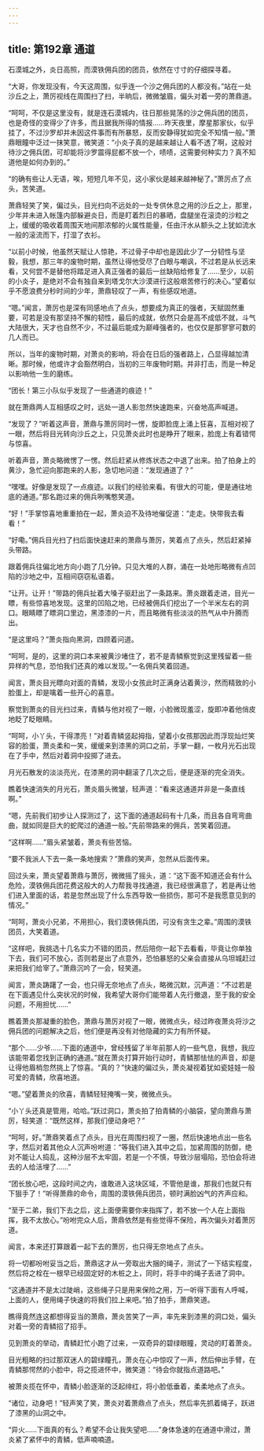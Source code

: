 ```yaml
---
---
---
```

title: 第192章 通道
---



石漠城之外，炎日高照，而漠铁佣兵团的团员，依然在寸寸的仔细探寻着。

“大哥，你发现没有，今天这周围，似乎连一个沙之佣兵团的人都没有。”站在一处沙丘之上，萧厉视线在周围扫了扫，半晌后，微微皱眉，偏头对着一旁的萧鼎道。

“呵呵，不仅是这里没有，就是连石漠城内，往日那些晃荡的沙之佣兵团的团员，也是奇怪的变得少了许多，而且据我所得的情报……昨天夜里，摩星那家伙，似乎挂了，不过沙罗却并未因这件事而有所暴怒，反而安静得犹如完全不知情一般。”萧鼎眼瞳中泛过一抹笑意，微笑道：“小炎子真的是越来越让人看不透了啊，这般对待沙之佣兵团，可却能将沙罗震得屁都不放一个，啧啧，这需要何种实力？真不知道他是如何办到的。”

“的确有些让人无语，唉，短短几年不见，这小家伙是越来越神秘了。”萧厉点了点头，苦笑道。

萧鼎轻笑了笑，偏过头，目光扫向不远处的一处专供休息之用的沙丘之上，那里，少年并未进入帐篷内部躲避炎日，而是盯着烈日的暴晒，盘腿坐在滚烫的沙粒之上，缓缓的吸收着周围天地间那浓郁的火属性能量，任由汗水从额头之上犹如流水一般的滚流而下，打湿了衣衫。

“以前小时候，他虽然天赋让人惊艳，不过骨子中却也是因此少了一分韧性与坚毅，我想，那三年的废物时期，虽然让得他受尽了白眼与嘲讽，不过若是从长远来看，又何尝不是替他将踏足进入真正强者的最后一丝缺陷给修复了……至少，以前的小炎子，是绝对不会有独自来到塔戈尔大沙漠进行这般艰苦修行的决心。”望着似乎不愿浪费分秒时间的少年，萧鼎轻叹了一声，有些感叹地道。

“嗯。”闻言，萧厉也是深有同感地点了点头，想要成为真正的强者，天赋固然重要，可若是没有那坚持不懈的韧性，最后的成就，依然只会是高不成低不就，斗气大陆很大，天才也自然不少，不过最后能成为巅峰强者的，也仅仅是那寥寥可数的几人而已。

所以，当年的废物时期，对萧炎的影响，将会在日后的强者路上，凸显得越加清晰。那时候，他或许才会豁然明白，当初的三年废物时期。并非打击，而是一种足以影响他一生的磨练。

“团长！第三小队似乎发现了一些通道的痕迹！”

就在萧鼎两人互相感叹之时，远处一道人影忽然快速跑来，兴奋地高声喊道。

“发现了？”听着这声音，萧鼎与萧厉同时一愣，旋即脸庞上涌上狂喜，互相对视了一眼，然后将目光转向沙丘之上，只见萧炎此时也是睁开了眼来，脸庞上有着错愕与惊喜。

听着声音，萧炎略微愣了一愣。然后赶紧从修炼状态之中退了出来。拍了拍身上的黄沙，急忙迎向那跑来的人影，急切地问道：“发现通道了？”

“嘿嘿。好像是发现了一点痕迹。以我们的经验来看。有很大的可能，便是通往地底的通道。”那名跑过来的佣兵咧嘴憨笑道。

“好！”手掌惊喜地重重拍在一起，萧炎迫不及待地催促道：“走走。快带我去看看！”

“好嘞。”佣兵目光扫了扫后面快速赶来的萧鼎与萧厉，笑着点了点头，然后赶紧掉头带路。

跟着佣兵往偏北地方向小跑了几分钟。只见大堆的人群，涌在一处地形略微有点凹陷的沙地之中，互相间窃窃私语着。

“让开。让开！”带路的佣兵扯着大嗓子驱赶出了一条路来。萧炎跟着走进，目光一瞟，有些惊喜地发现。这里的凹陷之地，已经被佣兵们挖出了一个半米左右的洞口。眼睛瞟了瞟洞口里边，黑漆漆的一片，而且略微有些淡淡的热气从中升腾而出。

“是这里吗？”萧炎指向黑洞，四顾着问道。

“呵呵，是的，这里的洞口本来被黄沙堵住了，若不是青鳞察觉到这里残留着一些异样的气息，恐怕我们还真的难以发现。”一名佣兵笑着回道。

闻言，萧炎目光瞟向对面的青鳞，发现小女孩此时正满身沾着黄沙，然而精致的小脸蛋上，却是噙着一些开心的喜意。

察觉到萧炎的目光扫过来，青鳞与他对视了一眼，小脸微现羞涩，旋即冲着他俏皮地眨了眨眼睛。

“呵呵，小丫头，干得漂亮！”对着青鳞竖起拇指，望着小女孩那因此而浮现灿烂笑容的脸蛋，萧炎柔和一笑，缓缓来到漆黑的洞口之前，手掌一翻，一枚月光石出现在了手中，然后对着洞中投掷了进去。

月光石散发的淡淡亮光，在漆黑的洞中翻滚了几次之后，便是逐渐的完全消失。

瞧着快速消失的月光石，萧炎眉头微皱，轻声道：“看来这通道并非是一条直线啊。”

“嗯，先前我们初步让人探测过了，这下面的通道起码有十几条，而且各自弯弯曲曲，就如同是巨大的蛇爬过的通道一般。”先前带路来的佣兵，苦笑着回道。

“这样啊……”眉头紧皱着，萧炎有些苦恼。

“要不我派人下去一条一条地搜索？”萧鼎的笑声，忽然从后面传来。

回过头来，萧炎望着萧鼎与萧厉，微微摇了摇头，道：“这下面不知道还会有什么危险，漠铁佣兵团花费这般大的人力帮我寻找通道，我已经很满意了，若是再让他们进入里面的话，若是忽然出现了什么东西导致一些损伤，那可不是我愿意见到的情况。”

“呵呵，萧炎小兄弟，不用担心，我们漠铁佣兵团，可没有贪生之辈。”周围的漠铁团员，大笑着道。

“这样吧，我挑选十几名实力不错的团员，然后陪你一起下去看看，毕竟让你单独下去，我们可不放心，否则若是出了点意外，恐怕暴怒的父亲会直接从乌坦城赶过来把我们给宰了。”萧鼎沉吟了一会，轻笑道。

闻言，萧炎踌躇了一会，也只得无奈地点了点头，略微沉默，沉声道：“不过若是在下面遇见什么突状况的时候，我希望大哥你们能带着人先行撤退，至于我的安全问题，不用担忧……”

瞧着萧炎那凝重的脸色，萧鼎与萧厉对视了一眼，微微点头，经过昨夜萧炎将沙之佣兵团的问题解决之后，他们便是再没有对他隐藏的实力有所怀疑。

“那个……少爷……下面的通道中，曾经残留了半年前那人的一些气息，我想，我应该能带着您找到正确的通道。”就在萧炎打算开始行动时，青鳞那怯怯的声音，却是让得他眉梢忽然挑上了惊喜。“真的？”快速的偏过头，萧炎凝视着犹如瓷娃娃一般可爱的青鳞，欣喜地道。

“嗯。”望着萧炎的欣喜，青鳞轻轻掩嘴一笑，微微点头。

“小丫头还真是管用，哈哈。”跃过洞口，萧炎拍了拍青鳞的小脑袋，望向萧鼎与萧厉，轻笑道：“既然这样，那我们便动身吧？”

“呵呵，好。”萧鼎笑着点了点头，目光在周围扫视了一圈，然后快速地点出一些名字，然后对着其他众人沉声吩咐道：“等我们进入其中之后，加紧周围的防御，绝对不能让人捣乱，这种沙层不太牢固，若是一个不慎，导致沙层塌陷，恐怕会将进去的人给活埋了……”

“团长放心吧，这段时间之内，谁敢进入这块区域，不管他是谁，那我们也就只有下狠手了！”听得萧鼎的命令，周围的漠铁佣兵团员，顿时满脸凶气的齐声应和。

“至于二弟，我们下去之后，这上面便需要你来指挥了，若不放一个人在上面指挥，我不太放心。”吩咐完众人后，萧鼎依然是有些觉得不保险，再次偏头对着萧厉道。

闻言，本来还打算跟着一起下去的萧厉，也只得无奈地点了点头。

将一切都吩咐妥当之后，萧鼎这才从一旁取出大捆的绳子，测试了一下结实程度，然后将之栓在一根早已经固定好的木桩之上，同时，将手中的绳子丢进了洞中。

“这通道并不是太过陡峭，这些绳子只是用来保险之用，万一听得下面有人呼喊，上面的人，便用绳子快速的将我们拉上来吧。”拍了拍手，萧鼎笑道。

瞧得竟然连这都想得妥当的萧鼎，萧炎苦笑了一声，率先来到漆黑的洞口处，偏头对着一旁的青鳞招了招手。

见到萧炎的举动，青鳞赶忙小跑了过来，一双奇异的碧绿眼瞳，灵动的盯着萧炎。

目光粗略的扫过那双迷人的碧绿瞳孔，萧炎在心中惊叹了一声，然后伸出手臂，在青鳞那愕然的小脸中，将之揽进怀中，微笑道：“待会你就指点道路吧。”

被萧炎揽在怀中，青鳞小脸逐渐的泛起绯红，将小脸低垂着，柔柔地点了点头。

“诸位，动身吧！”轻声笑了笑，萧炎对着萧鼎点了点头，然后率先抓着绳子，跃进了漆黑的山洞之中。

“异火……下面真的有么？希望不会让我失望吧……”身体急速的在通道中滑过，萧炎紧了紧怀中的青鳞，低声喃喃道。